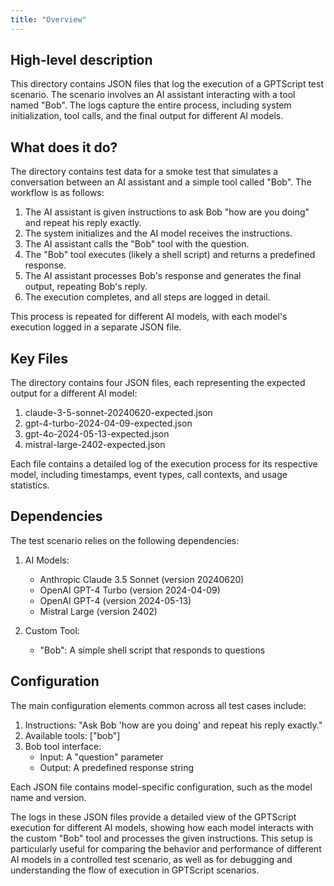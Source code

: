 ```yaml
---
title: "Overview"
---
```


## High-level description
This directory contains JSON files that log the execution of a GPTScript test scenario. The scenario involves an AI assistant interacting with a tool named "Bob". The logs capture the entire process, including system initialization, tool calls, and the final output for different AI models.

## What does it do?
The directory contains test data for a smoke test that simulates a conversation between an AI assistant and a simple tool called "Bob". The workflow is as follows:

1. The AI assistant is given instructions to ask Bob "how are you doing" and repeat his reply exactly.
2. The system initializes and the AI model receives the instructions.
3. The AI assistant calls the "Bob" tool with the question.
4. The "Bob" tool executes (likely a shell script) and returns a predefined response.
5. The AI assistant processes Bob's response and generates the final output, repeating Bob's reply.
6. The execution completes, and all steps are logged in detail.

This process is repeated for different AI models, with each model's execution logged in a separate JSON file.

## Key Files
The directory contains four JSON files, each representing the expected output for a different AI model:

1. claude-3-5-sonnet-20240620-expected.json
2. gpt-4-turbo-2024-04-09-expected.json
3. gpt-4o-2024-05-13-expected.json
4. mistral-large-2402-expected.json

Each file contains a detailed log of the execution process for its respective model, including timestamps, event types, call contexts, and usage statistics.

## Dependencies
The test scenario relies on the following dependencies:

1. AI Models:
   - Anthropic Claude 3.5 Sonnet (version 20240620)
   - OpenAI GPT-4 Turbo (version 2024-04-09)
   - OpenAI GPT-4 (version 2024-05-13)
   - Mistral Large (version 2402)

2. Custom Tool:
   - "Bob": A simple shell script that responds to questions

## Configuration
The main configuration elements common across all test cases include:

1. Instructions: "Ask Bob 'how are you doing' and repeat his reply exactly."
2. Available tools: ["bob"]
3. Bob tool interface:
   - Input: A "question" parameter
   - Output: A predefined response string

Each JSON file contains model-specific configuration, such as the model name and version.

The logs in these JSON files provide a detailed view of the GPTScript execution for different AI models, showing how each model interacts with the custom "Bob" tool and processes the given instructions. This setup is particularly useful for comparing the behavior and performance of different AI models in a controlled test scenario, as well as for debugging and understanding the flow of execution in GPTScript scenarios.